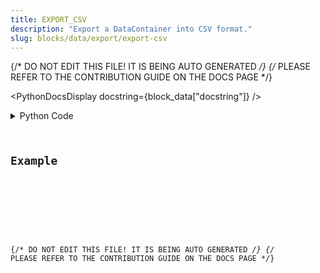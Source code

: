 ```yaml
---
title: EXPORT_CSV
description: "Export a DataContainer into CSV format."
slug: blocks/data/export/export-csv
---
```


{/* DO NOT EDIT THIS FILE! IT IS BEING AUTO GENERATED */}
{/* PLEASE REFER TO THE CONTRIBUTION GUIDE ON THE DOCS PAGE */}


<PythonDocsDisplay docstring={block_data["docstring"]} />
<details>
<summary>Python Code</summary>



<Code code={pythonCode} lang="py" wrap theme="dracula" />

[Find this Flojoy Block on GitHub](https://github.com/flojoy-ai/blocks/blob/main/blocks/DATA/EXPORT/EXPORT_CSV/EXPORT_CSV.py)

</details>

## Example


<GetHelpWidget />


<AppDisplay app={app} blockName="EXPORT_CSV" client:visible />


<Example />

{/* DO NOT EDIT THIS FILE! IT IS BEING AUTO GENERATED */}
{/* PLEASE REFER TO THE CONTRIBUTION GUIDE ON THE DOCS PAGE */}
